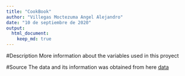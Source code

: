 ```yaml
---
title: "CookBook"
author: "Villegas Moctezuma Angel Alejandro"
date: "10 de septiembre de 2020"
output: 
  html_document:
    keep_md: true
---
```

#Description 
More information about the variables used in this proyect

#Source
The data and its information was obtained from here [data](http://archive.ics.uci.edu/ml/datasets/Human+Activity+Recognition+Using+Smartphones)